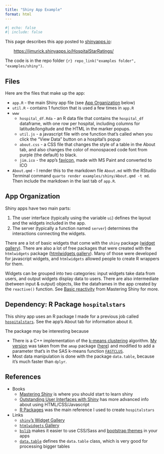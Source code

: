 ```yaml
---
title: "Shiny App Example"
format: html
---
```


```r
#| echo: false
#| include: false
```

This page describes this app posted to [shinyapps.io](https://www.shinyapps.io/):

  <https://jimurick.shinyapps.io/HospitalStarRatings/>

The code is in the repo folder `{r} repo_link("examples folder", "examples/shiny")`.

## Files

Here are the files that make up the app:

-   `app.R` - the main Shiny app file (see [App Organization](#app-organization) below)
-   `util.R` - contains 1 function that is used a few times in `app.R`
-   `www`
    -   `hospital_df.Rda` - an R data file that contains the `hospital_df` dataframe, with one row per hospital, including columns for latitude/longitude and the HTML in the marker popups.
    -   `util.js` - a javascript file with one function that's called when you click the "View Data" button on a hospital's popup
    -   `about.css` - a CSS file that changes the style of a table in the About tab, and also changes the color of monospaced code font from purple (the default) to black.
    -   `jim.ico` - the app's [favicon](https://en.wikipedia.org/wiki/Favicon), made with MS Paint and converted to ICO
-   `About.qmd` - I render this to the markdown file `About.md` with the RStudio Terminal command `quarto render examples/shiny/About.qmd -t md`. Then include the markdown in the last tab of `app.R`.

## App Organization {#app-organization}

Shiny apps have two main parts:

1.  The user interface (typically using the variable `ui`) defines the layout and the widgets included in the app.
2.  The server (typically a function named `server`) determines the interactions connecting the widgets.

There are a lot of basic widgets that come with the `shiny` package ([widget gallery](https://shiny.posit.co/r/gallery/widgets/widget-gallery/)). There are also a lot of free packages that were created with the `htmlwidgets` package ([htmlwidgets gallery](https://gallery.htmlwidgets.org/)). Many of those were developed for javascript widgets, and `htmlwidgets` allowed people to create R wrappers for them.

Widgets can be grouped into two categories: input widgets take data from users, and output widgets display data to users. There are also intermediate (between input & output) objects, like the dataframes in the app created by the `reactive()` function. See [Basic reactivity](https://mastering-shiny.org/basic-reactivity.html) from Mastering Shiny for more.

## Dependency: R Package `hospitalstars`

This shiny app uses an R package I made for a previous job called [`hospitalstars`](https://github.com/jimurick/hospitalstars). See the app's About tab for information about it.

The package may be interesting because

-   There is a C++ implementation of the [k-means clustering](https://en.wikipedia.org/wiki/K-means_clustering) algorithm. [My version](https://github.com/jimurick/hospitalstars/blob/master/src/k_means.cpp) was taken from the `amap` package ([here](https://github.com/cran/amap/blob/master/src/kmeans.cpp)) and modified to add a parameter that's in the SAS k-means function [`FASTCLUS`](https://documentation.sas.com/doc/en/pgmsascdc/9.4_3.4/statug/statug_fastclus_overview.htm).
-   Most data manipulation is done with the package `data.table`, because it's much faster than `dplyr`.

## References

-   Books
    -   [Mastering Shiny](https://mastering-shiny.org/) is where you should start to learn shiny
    -   [Outstanding User Interfaces with Shiny](https://unleash-shiny.rinterface.com/) has more advanced info about using HTML/CSS/Javascript
    -   [R Packages](https://r-pkgs.org/) was the main reference I used to create `hospitalstars`
-   Links
    -   [`shiny`'s Widget Gallery](https://shiny.posit.co/r/gallery/widgets/widget-gallery/)
    -   [`htmlwidgets` Gallery](https://gallery.htmlwidgets.org/)
    -   [`bslib`](https://rstudio.github.io/bslib/) makes it easier to use CSS/Sass and [bootstrap themes](https://themes.getbootstrap.com/) in your apps
    -   [`data.table`](https://cran.r-project.org/web/packages/data.table/vignettes/datatable-intro.html) defines the `data.table` class, which is very good for processing bigger tables
